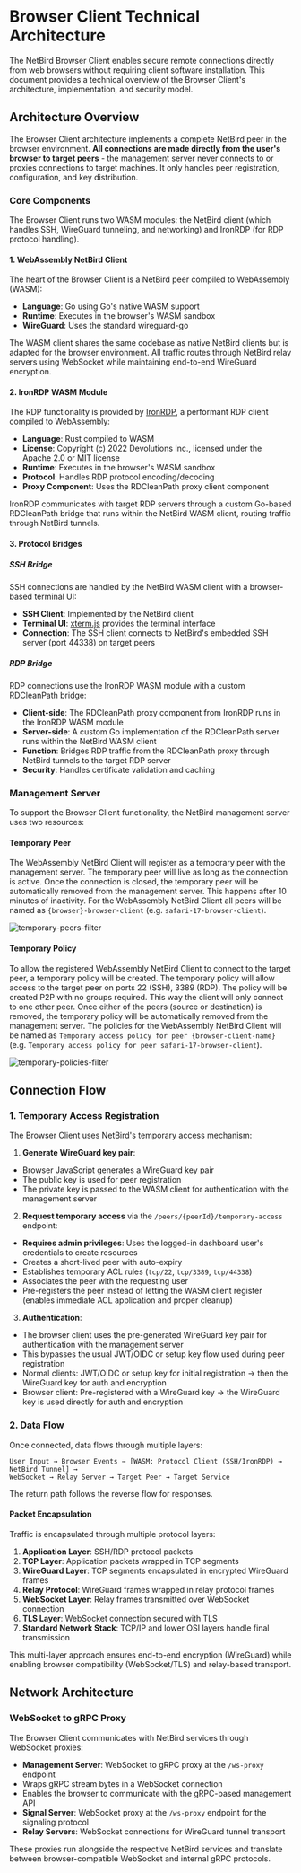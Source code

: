 
# Browser Client Technical Architecture

The NetBird Browser Client enables secure remote connections directly from web browsers without requiring client software installation. This document provides a technical overview of the Browser Client's architecture, implementation, and security model.

## Architecture Overview

The Browser Client architecture implements a complete NetBird peer in the browser environment.
**All connections are made directly from the user's browser to target peers** - the management server never connects to or proxies connections to target machines. It only handles peer registration, configuration, and key distribution.

### Core Components

The Browser Client runs two WASM modules: the NetBird client (which handles SSH, WireGuard tunneling, and networking) and IronRDP (for RDP protocol handling).

#### 1. WebAssembly NetBird Client

The heart of the Browser Client is a NetBird peer compiled to WebAssembly (WASM):

- **Language**: Go using Go's native WASM support
- **Runtime**: Executes in the browser's WASM sandbox
- **WireGuard**: Uses the standard wireguard-go

The WASM client shares the same codebase as native NetBird clients but is adapted for the browser environment. All traffic routes through NetBird relay servers using WebSocket while maintaining end-to-end WireGuard encryption.

#### 2. IronRDP WASM Module

The RDP functionality is provided by [IronRDP](https://github.com/Devolutions/IronRDP), a performant RDP client compiled to WebAssembly:

- **Language**: Rust compiled to WASM
- **License**: Copyright (c) 2022 Devolutions Inc., licensed under the Apache 2.0 or MIT license
- **Runtime**: Executes in the browser's WASM sandbox
- **Protocol**: Handles RDP protocol encoding/decoding
- **Proxy Component**: Uses the RDCleanPath proxy client component

IronRDP communicates with target RDP servers through a custom Go-based RDCleanPath bridge that runs within the NetBird WASM client, routing traffic through NetBird tunnels.

#### 3. Protocol Bridges

##### SSH Bridge

SSH connections are handled by the NetBird WASM client with a browser-based terminal UI:

- **SSH Client**: Implemented by the NetBird client
- **Terminal UI**: [xterm.js](https://github.com/xtermjs/xterm.js) provides the terminal interface
- **Connection**: The SSH client connects to NetBird's embedded SSH server (port 44338) on target peers

##### RDP Bridge

RDP connections use the IronRDP WASM module with a custom RDCleanPath bridge:

- **Client-side**: The RDCleanPath proxy component from IronRDP runs in the IronRDP WASM module
- **Server-side**: A custom Go implementation of the RDCleanPath server runs within the NetBird WASM client
- **Function**: Bridges RDP traffic from the RDCleanPath proxy through NetBird tunnels to the target RDP server
- **Security**: Handles certificate validation and caching

### Management Server
To support the Browser Client functionality, the NetBird management server uses two resources:

#### Temporary Peer
The WebAssembly NetBird Client will register as a temporary peer with the management server. The temporary peer will live as long as the connection is active.
Once the connection is closed, the temporary peer will be automatically removed from the management server. This happens after 10 minutes of inactivity.
For the WebAssembly NetBird Client all peers will be named as `{browser}-browser-client` (e.g. `safari-17-browser-client`).

<p>
    <img src="/docs-static/img/how-to-guides/browser-client/temporary-peers-filter.png" alt="temporary-peers-filter" className="imagewrapper-big"/>
</p>

#### Temporary Policy
To allow the registered WebAssembly NetBird Client to connect to the target peer, a temporary policy will be created. The temporary policy will allow access to the target peer on ports 22 (SSH), 3389 (RDP).
The policy will be created P2P with no groups required. This way the client will only connect to one other peer. Once either of the peers (source or destination) is removed, the temporary policy will be automatically removed from the management server.
The policies for the WebAssembly NetBird Client will be named as `Temporary access policy for peer {browser-client-name}` (e.g. `Temporary access policy for peer safari-17-browser-client`).

<p>
    <img src="/docs-static/img/how-to-guides/browser-client/temporary-policies-filter.png" alt="temporary-policies-filter" className="imagewrapper-big"/>
</p>

## Connection Flow

### 1. Temporary Access Registration

The Browser Client uses NetBird's temporary access mechanism:

1. **Generate WireGuard key pair**:
- Browser JavaScript generates a WireGuard key pair
- The public key is used for peer registration
- The private key is passed to the WASM client for authentication with the management server
2. **Request temporary access** via the `/peers/{peerId}/temporary-access` endpoint:
- **Requires admin privileges**: Uses the logged-in dashboard user's credentials to create resources
- Creates a short-lived peer with auto-expiry
- Establishes temporary ACL rules (`tcp/22`, `tcp/3389`, `tcp/44338`)
- Associates the peer with the requesting user
- Pre-registers the peer instead of letting the WASM client register (enables immediate ACL application and proper cleanup)
3. **Authentication**:
- The browser client uses the pre-generated WireGuard key pair for authentication with the management server
- This bypasses the usual JWT/OIDC or setup key flow used during peer registration
- Normal clients: JWT/OIDC or setup key for initial registration → then the WireGuard key for auth and encryption
- Browser client: Pre-registered with a WireGuard key → the WireGuard key is used directly for auth and encryption

### 2. Data Flow

Once connected, data flows through multiple layers:

```
User Input → Browser Events → [WASM: Protocol Client (SSH/IronRDP) → NetBird Tunnel] →
WebSocket → Relay Server → Target Peer → Target Service
```

The return path follows the reverse flow for responses.

#### Packet Encapsulation

Traffic is encapsulated through multiple protocol layers:

1. **Application Layer**: SSH/RDP protocol packets
2. **TCP Layer**: Application packets wrapped in TCP segments
3. **WireGuard Layer**: TCP segments encapsulated in encrypted WireGuard frames
4. **Relay Protocol**: WireGuard frames wrapped in relay protocol frames
5. **WebSocket Layer**: Relay frames transmitted over WebSocket connection
6. **TLS Layer**: WebSocket connection secured with TLS
7. **Standard Network Stack**: TCP/IP and lower OSI layers handle final transmission

This multi-layer approach ensures end-to-end encryption (WireGuard) while enabling browser compatibility (WebSocket/TLS) and relay-based transport.

## Network Architecture

### WebSocket to gRPC Proxy

The Browser Client communicates with NetBird services through WebSocket proxies:

- **Management Server**: WebSocket to gRPC proxy at the `/ws-proxy` endpoint
- Wraps gRPC stream bytes in a WebSocket connection
- Enables the browser to communicate with the gRPC-based management API
- **Signal Server**: WebSocket proxy at the `/ws-proxy` endpoint for the signaling protocol
- **Relay Servers**: WebSocket connections for WireGuard tunnel transport

These proxies run alongside the respective NetBird services and translate between browser-compatible WebSocket and internal gRPC protocols.
